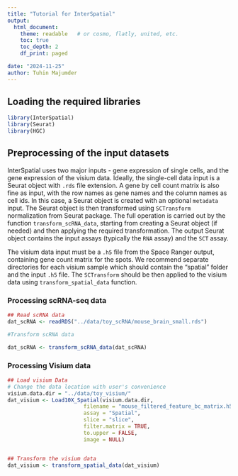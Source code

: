 ```yaml
---
title: "Tutorial for InterSpatial"
output:
  html_document:
    theme: readable   # or cosmo, flatly, united, etc.
    toc: true
    toc_depth: 2
    df_print: paged

date: "2024-11-25"
author: Tuhin Majumder
---
```




## Loading the required libraries

```r
library(InterSpatial)
library(Seurat)
library(HGC)
```


## Preprocessing of the input datasets

InterSpatial uses two major inputs - gene expression of single cells, and the gene expression of the visium data. Ideally, the single-cell data input is a Seurat object with `.rds` file extension. A gene by cell count matrix is also fine as input, with the row names as gene names and the column names as cell ids. In this case, a Seurat object is created with an optional `metadata` input. The Seurat object is then transformed using `SCTransform` normalization from Seurat package. The full operation is carried out by the function `transform_scRNA_data`, starting from creating a Seurat object (if needed) and then applying the required transformation. The output Seurat object contains the input assays (typically the `RNA` assay) and the `SCT` assay.

The visium data input must be a `.h5` file from the Space Ranger output, containing gene count matrix for the spots. We recommend separate directories for each visium sample which should contain the "spatial" folder and the input `.h5` file. The `SCTransform` should be then applied to the visium data using `transform_spatial_data` function. 


### Processing scRNA-seq data

```r
## Read scRNA data
dat_scRNA <- readRDS("../data/toy_scRNA/mouse_brain_small.rds")

#Transform scRNA data

dat_scRNA <- transform_scRNA_data(dat_scRNA)
```


### Processing Visium data

```r
## Load visium Data
# Change the data location with user's convenience
visium.data.dir = "../data/toy_visium/" 
dat_visium <- Load10X_Spatial(visium.data.dir,
                        filename = "mouse_filtered_feature_bc_matrix.h5",
                        assay = "Spatial",
                        slice = "slice",
                        filter.matrix = TRUE,
                        to.upper = FALSE,
                        image = NULL)


## Transform the visium data
dat_visium <- transform_spatial_data(dat_visium)
```
